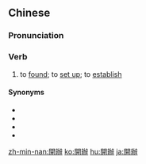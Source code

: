 {{also|开办}}
==Chinese==
{{zh-forms|s=开办}}

===Pronunciation===
{{zh-pron
|m=kāibàn
|c=hoi1 baan6
|mn=khui-pān
|cat=v
}}

===Verb===
{{zh-verb}}

# to [[found]]; to [[set up]]; to [[establish]]

====Synonyms====
* {{zh-l|創辦}}
* {{zh-l|創建}}
* {{zh-l|創立}}
* {{zh-l|建立}}

[[zh-min-nan:開辦]]
[[ko:開辦]]
[[hu:開辦]]
[[ja:開辦]]